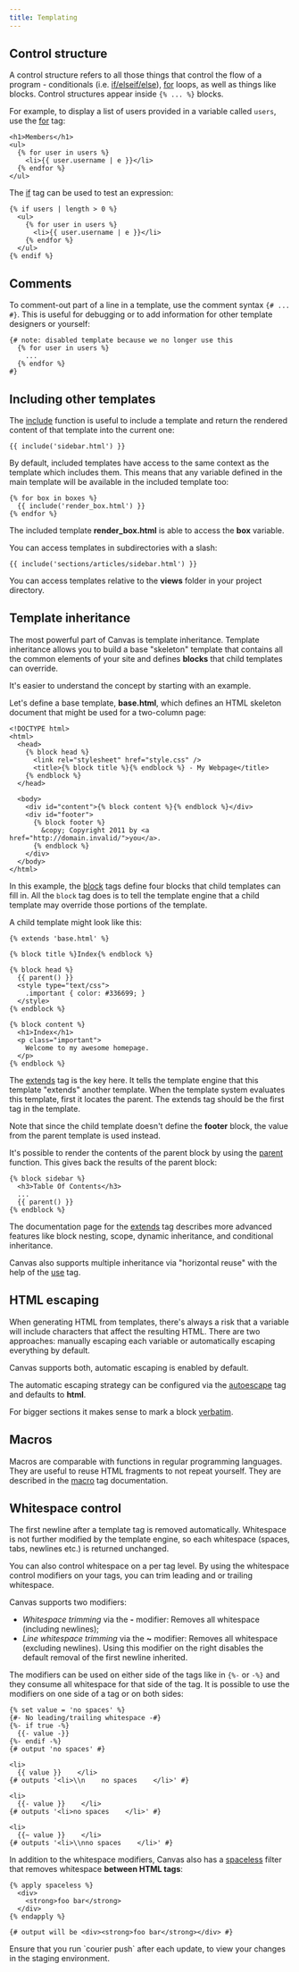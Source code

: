 ```yaml
---
title: Templating
---
```


## Control structure

A control structure refers to all those things that control the flow of a program - conditionals (i.e. [if/elseif/else](/docs/canvas/tags/if)), [for](/docs/canvas/tags/for) loops, as well as things like blocks. Control structures appear inside `{% ... %}` blocks.

For example, to display a list of users provided in a variable called `users`, use the [for](/docs/canvas/tags/for) tag:

```canvas
<h1>Members</h1>
<ul>
  {% for user in users %}
    <li>{{ user.username | e }}</li>
  {% endfor %}
</ul>
```

The [if](/docs/canvas/tags/if) tag can be used to test an expression:

```canvas
{% if users | length > 0 %}
  <ul>
    {% for user in users %}
      <li>{{ user.username | e }}</li>
    {% endfor %}
  </ul>
{% endif %}
```

## Comments

To comment-out part of a line in a template, use the comment syntax `{# ... #}`. This is useful for debugging or to add information for other template designers or yourself:

```canvas
{# note: disabled template because we no longer use this
  {% for user in users %}
    ...
  {% endfor %}
#}
```

## Including other templates

The [include](/docs/canvas/functions/include) function is useful to include a template and return the rendered content of that template into the current one:

```canvas
{{ include('sidebar.html') }}
```

By default, included templates have access to the same context as the template which includes them. This means that any variable defined in the main template will be available in the included template too:

```canvas
{% for box in boxes %}
  {{ include('render_box.html') }}
{% endfor %}
```

The included template **render_box.html** is able to access the **box** variable.

You can access templates in subdirectories with a slash:

```canvas
{{ include('sections/articles/sidebar.html') }}
```

You can access templates relative to the **views** folder in your project directory.

## Template inheritance

The most powerful part of Canvas is template inheritance. Template inheritance allows you to build a base "skeleton" template that contains all the common elements of your site and defines **blocks** that child templates can override.

It's easier to understand the concept by starting with an example.

Let's define a base template, **base.html**, which defines an HTML skeleton document that might be used for a two-column page:

```canvas {% process=false filename="base.html" %}
<!DOCTYPE html>
<html>
  <head>
    {% block head %}
      <link rel="stylesheet" href="style.css" />
      <title>{% block title %}{% endblock %} - My Webpage</title>
    {% endblock %}
  </head>

  <body>
    <div id="content">{% block content %}{% endblock %}</div>
    <div id="footer">
      {% block footer %}
        &copy; Copyright 2011 by <a href="http://domain.invalid/">you</a>.
      {% endblock %}
    </div>
  </body>
</html>
```

In this example, the [block](/docs/canvas/tags/block) tags define four blocks that child templates can fill in. All the `block` tag does is to tell the template engine that a child template may override those portions of the template.

A child template might look like this:

```canvas {% process=false filename="index.html" %}
{% extends 'base.html' %}

{% block title %}Index{% endblock %}

{% block head %}
  {{ parent() }}
  <style type="text/css">
    .important { color: #336699; }
  </style>
{% endblock %}

{% block content %}
  <h1>Index</h1>
  <p class="important">
    Welcome to my awesome homepage.
  </p>
{% endblock %}
```

The [extends](/docs/canvas/tags/extends) tag is the key here. It tells the template engine that this template "extends" another template. When the template system evaluates this template, first it locates the parent. The extends tag should be the first tag in the template.

Note that since the child template doesn't define the **footer** block, the value from the parent template is used instead.

It's possible to render the contents of the parent block by using the [parent](/docs/canvas/functions/parent) function. This gives back the results of the parent block:

```canvas
{% block sidebar %}
  <h3>Table Of Contents</h3>
  ...
  {{ parent() }}
{% endblock %}
```

The documentation page for the [extends](/docs/canvas/tags/extends) tag describes more advanced features like block nesting, scope, dynamic inheritance, and conditional inheritance.

Canvas also supports multiple inheritance via "horizontal reuse" with the help of the [use](/docs/canvas/tags/use) tag.

## HTML escaping

When generating HTML from templates, there's always a risk that a variable will include characters that affect the resulting HTML. There are two approaches: manually escaping each variable or automatically escaping everything by default.

Canvas supports both, automatic escaping is enabled by default.

The automatic escaping strategy can be configured via the [autoescape](/docs/canvas/tags/autoescape) tag and defaults to **html**.

For bigger sections it makes sense to mark a block [verbatim](/docs/canvas/tags/verbatim).

## Macros

Macros are comparable with functions in regular programming languages. They are useful to reuse HTML fragments to not repeat yourself. They are described in the [macro](/docs/canvas/tags/macro) tag documentation.

## Whitespace control

The first newline after a template tag is removed automatically. Whitespace is not further modified by the template engine, so each whitespace (spaces, tabs, newlines etc.) is returned unchanged.

You can also control whitespace on a per tag level. By using the whitespace control modifiers on your tags, you can trim leading and or trailing whitespace.

Canvas supports two modifiers:

- _Whitespace trimming_ via the **-** modifier: Removes all whitespace (including newlines);
- _Line whitespace trimming_ via the **~** modifier: Removes all whitespace (excluding newlines). Using this modifier on the right disables the default removal of the first newline inherited.

The modifiers can be used on either side of the tags like in `{%-` or `-%}` and they consume all whitespace for that side of the tag. It is possible to use the modifiers on one side of a tag or on both sides:

```canvas
{% set value = 'no spaces' %}
{#- No leading/trailing whitespace -#}
{%- if true -%}
  {{- value -}}
{%- endif -%}
{# output 'no spaces' #}

<li>
  {{ value }}    </li>
{# outputs '<li>\\n    no spaces    </li>' #}

<li>
  {{- value }}    </li>
{# outputs '<li>no spaces    </li>' #}

<li>
  {{~ value }}    </li>
{# outputs '<li>\\nno spaces    </li>' #}
```

In addition to the whitespace modifiers, Canvas also has a [spaceless](/docs/canvas/filters/spaceless) filter that removes whitespace **between HTML tags**:

```canvas
{% apply spaceless %}
  <div>
    <strong>foo bar</strong>
  </div>
{% endapply %}

{# output will be <div><strong>foo bar</strong></div> #}
```

<Callout>
Ensure that you run `courier push` after each update, to view your changes in the staging environment.
</Callout>
